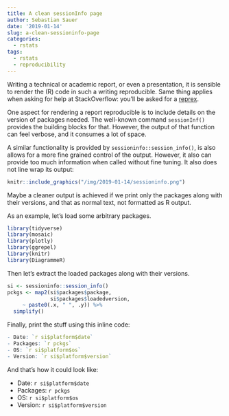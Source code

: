 ```yaml
---
title: A clean sessionInfo page
author: Sebastian Sauer
date: '2019-01-14'
slug: a-clean-sessioninfo-page
categories:
  - rstats
tags:
  - rstats
  - reproducibility
---
```




Writing a technical or academic report, or even a presentation, it is sensible to render the (R) code in such a writing reproducible. Same thing applies when asking for help at StackOverflow: you'll be asked for a [reprex](https://github.com/tidyverse/reprex).


One aspect for rendering a report reproducible is to include details on the version of packages needed. The well-known command `sessionInf()` provides the building blocks for that. However, the output of that function can feel verbose, and it consumes a lot of space.


A similar functionality is provided by `sessioninfo::session_info()`, is also allows for a more fine grained control of the output. However, it also can provide too much information when called without fine tuning. It also does not line wrap its output:

```r
knitr::include_graphics("/img/2019-01-14/sessioninfo.png")
```


Maybe a cleaner output is achieved if we print only the packages along with their versions, and that as normal text, not formatted as R output.


As an example, let's load some arbitrary packages.


```r
library(tidyverse)
library(mosaic)
library(plotly)
library(ggrepel)
library(knitr)
library(DiagrammeR)
```


Then let's extract the loaded packages along with their versions.


```r
si <- sessioninfo::session_info()
pckgs <- map2(si$packages$package, 
              si$packages$loadedversion,
     ~ paste0(.x, " ", .y)) %>% 
  simplify()
```


Finally, print the stuff using this inline code:


```r
- Date: `r si$platform$date`
- Packages: `r pckgs`
- OS: `r si$platform$os`
- Version: `r si$platform$version`
```


And that's how it could look like:


- Date: `r si$platform$date`
- Packages: `r pckgs`
- OS: `r si$platform$os`
- Version: `r si$platform$version`
